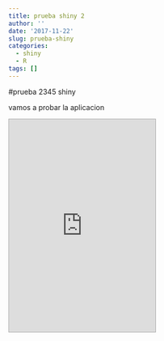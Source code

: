 ```yaml
---
title: prueba shiny 2
author: ''
date: '2017-11-22'
slug: prueba-shiny
categories:
  - shiny
  - R
tags: []
---
```


#prueba 2345 shiny

vamos a probar la aplicacion

<iframe src="http://34.240.188.230/shiny/sample-apps/rmd/" style="border: 1px solid #AAA; width: 290px; height: 420px"></iframe>